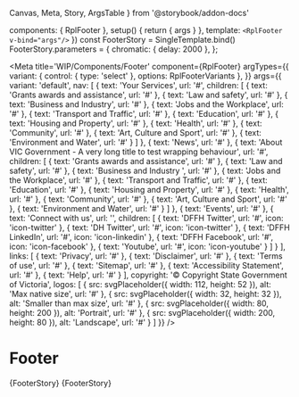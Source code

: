   Canvas,
  Meta,
  Story,
  ArgsTable
} from '@storybook/addon-docs'

  components: { RplFooter },
  setup() {
    return { args }
  },
  template: `<RplFooter v-bind="args"/>`
})
const FooterStory = SingleTemplate.bind()
FooterStory.parameters = {
  chromatic: { delay: 2000 },
};

<Meta
  title='WIP/Components/Footer'
  component={RplFooter}
  argTypes={{
    variant: {
      control: { type: 'select' },
      options: RplFooterVariants
    },
  }}
  args={{
  variant: 'default',
  nav: [
    {
      text: 'Your Services',
      url: '#',
      children: [
        {
          text: 'Grants awards and assistance',
          url: '#'
        },
        {
          text: 'Law and safety',
          url: '#'
        },
        {
          text: 'Business and Industry',
          url: '#'
        },
        {
          text: 'Jobs and the Workplace',
          url: '#'
        },
        {
          text: 'Transport and Traffic',
          url: '#'
        },
        {
          text: 'Education',
          url: '#'
        },
        {
          text: 'Housing and Property',
          url: '#'
        },
        {
          text: 'Health',
          url: '#'
        },
        {
          text: 'Community',
          url: '#'
        },
        {
          text: 'Art, Culture and Sport',
          url: '#'
        },
        {
          text: 'Environment and Water',
          url: '#'
        }
      ]
    },
    {
      text: 'News',
      url: '#'
    },
    {
      text: 'About VIC Government - A very long title to test wrapping behaviour',
      url: '#',
      children: [
        {
          text: 'Grants awards and assistance',
          url: '#'
        },
        {
          text: 'Law and safety',
          url: '#'
        },
        {
          text: 'Business and Industry ',
          url: '#'
        },
        {
          text: 'Jobs and the Workplace',
          url: '#'
        },
        {
          text: 'Transport and Traffic',
          url: '#'
        },
        {
          text: 'Education',
          url: '#'
        },
        {
          text: 'Housing and Property',
          url: '#'
        },
        {
          text: 'Health',
          url: '#'
        },
        {
          text: 'Community',
          url: '#'
        },
        {
          text: 'Art, Culture and Sport',
          url: '#'
        },
        {
          text: 'Environment and Water',
          url: '#'
        }
      ]
    },
    {
      text: 'Events',
      url: '#'
    },
    {
      text: 'Connect with us',
      url: '',
      children: [
        {
          text: 'DFFH Twitter',
          url: '#',
          icon: 'icon-twitter'
        },
        {
          text: 'DH Twitter',
          url: '#',
          icon: 'icon-twitter'
        },
        {
          text: 'DFFH LinkedIn',
          url: '#',
          icon: 'icon-linkedin'
        },
        {
          text: 'DFFH Facebook',
          url: '#',
          icon: 'icon-facebook'
        },
        {
          text: 'Youtube',
          url: '#',
          icon: 'icon-youtube'
        }
      ]
    }
  ],
  links: [
    {
      text: 'Privacy',
      url: '#'
    },
    {
      text: 'Disclaimer',
      url: '#'
    },
    {
      text: 'Terms of use',
      url: '#'
    },
    {
      text: 'Sitemap',
      url: '#'
    },
    {
      text: 'Accessibility Statement',
      url: '#'
    },
    {
      text: 'Help',
      url: '#'
    }
  ],
  copyright: '© Copyright State Government of Victoria',
  logos: [
    {
      src: svgPlaceholder({ width: 112, height: 52 }),
      alt: 'Max native size',
      url: '#'
    },
    {
      src: svgPlaceholder({ width: 32, height: 32 }),
      alt: 'Smaller than max size',
      url: '#'
    },
    {
      src: svgPlaceholder({ width: 80, height: 200 }),
      alt: 'Portrait',
      url: '#'
    },
    {
      src: svgPlaceholder({ width: 200, height: 80 }),
      alt: 'Landscape',
      url: '#'
    }
  ]
}}
/>

# Footer

<ArgsTable of={RplFooter} />

<Canvas>
  <Story
    name='Default'
    play={a11yStoryCheck}
    parameters={{
      layout: 'fullscreen',
    }}
  >
    {FooterStory}
  </Story>
    <Story
    name='Neutral'
    play={a11yStoryCheck}
    parameters={{
      layout: 'fullscreen',
    }}
    args={{
      variant: 'neutral'
    }}
  >
    {FooterStory}
  </Story>
</Canvas>
